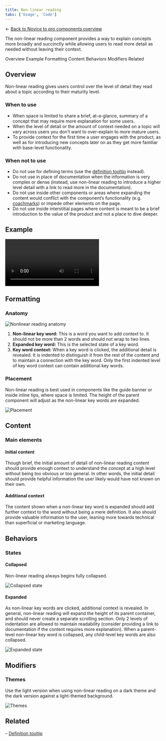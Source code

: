 ```yaml
---
title: Non-linear reading
tabs: ['Usage', 'Code']
---
```


← [Back to Novice to pro components overview](/novice-to-pro/components/overview)

<PageDescription>

The non-linear reading component provides a way to explain concepts more broadly and succinctly while allowing users to read more 
detail as needed without leaving their context. 

</PageDescription>

<AnchorLinks>
   <AnchorLink>Overview</AnchorLink>
   <AnchorLink>Example</AnchorLink>
   <AnchorLink>Formatting</AnchorLink>
   <AnchorLink>Content</AnchorLink>
   <AnchorLink>Behaviors</AnchorLink>
   <AnchorLink>Modifiers</AnchorLink>
   <AnchorLink>Related</AnchorLink>
</AnchorLinks>


## Overview

Non-linear reading gives users control over the level of detail they read about a topic according to their maturity level. 

### When to use

- When space is limited to share a brief, at-a-glance, summary of a concept that may require more explanation for some users.
- When the level of detail or the amount of context needed on a topic will vary across users you don’t want to over-explain to 
more mature users. 
- To provide context for the first time a user engages with the product, as well as for introducing new concepts later on as they 
get more familiar with base-level functionality. 

### When not to use

- Do not use for defining terms (use the [definition tooltip](https://carbondesignsystem.com/components/tooltip/usage/) instead).
- Do not use in place of documentation when the information is very complex or dense 
(instead, use non-linear reading to introduce a higher level detail with a link to 
read more in the documentation). 
- Do not use inside other components or areas where expanding the content would conflict with the component’s 
functionality (e.g. [coachmarks](/novice-to-pro/components/coachmark/usage)) or impede other 
elements on the page. 
- Do not use inside interstitial pages where content is meant to be a brief introduction to the value of the 
product and not a place to dive deeper. 


## Example

<Row>
<Column colMd={12} colLg={12}>

<Video src="images/nonlinear-reading-01.mp4" autoPlay loop>
    <track kind="captions" src="images/nonlinear-reading-01.mp4" />
</Video>

</Column>
</Row>


## Formatting

### Anatomy

<Row>
<Column colMd={8} colLg={8}>

![Nonlinear reading anatomy](images/nonlinear-reading-02.png)

</Column>
</Row>

1. **Non-linear key word:** This is a word you want to add context to. It should not be more than 2 words and should not wrap to 
two lines.
2. **Expanded key word:** This is the selected state of a key word.
3. **Key word context:** When a key word is clicked, the additional detail is revealed. It is indented to distinguish 
it from the rest of the content and to maintain a connection with the key word. Only the first indented level of key word context can contain 
additional key words.

### Placement

Non-linear reading is best used in components like the guide banner or inside inline tips, where space is limited. The height of the parent 
component will adjust as the non-linear key words are expanded.

<Row>
<Column colMd={12} colLg={12}>

![Placement](images/nonlinear-reading-03.png)

</Column>
</Row>


## Content

### Main elements

#### Initial content

Though brief, the initial amount of detail of non-linear reading content should provide enough context to understand the concept at 
a high level without being too obvious or too general. In other words, the initial detail should provide helpful information the 
user likely would have not known on their own. 

#### Additional context

The content shown when a non-linear key word is expanded should add further context to the word without being a mere definition. It 
also should provide valuable information to the user, leaning more towards technical than superficial or marketing language.


## Behaviors

### States

#### Collapsed

Non-linear reading always begins fully collapsed.

<Row>
<Column colMd={12} colLg={12}>

![Collapsed state](images/nonlinear-reading-04.png)

</Column>
</Row>

#### Expanded

As non-linear key words are clicked, additional context is revealed. In general, non-linear reading will expand the height of its 
parent container, and should never create a separate scrolling section. Only 2 levels of indentation are allowed to maintain 
readability (consider providing a link to documentation if the content requires more explanation). When a parent-level non-linear 
key word is collapsed, any child-level key words are also collapsed.

<Row>
<Column colMd={12} colLg={12}>

![Expanded state](images/nonlinear-reading-05.png)

</Column>
</Row>


## Modifiers

### Themes

Use the light version when using non-linear reading on a dark theme and the dark version against a light-themed background. 

<Row>
<Column colMd={8} colLg={8}>

![Themes](images/nonlinear-reading-06.png)

</Column>
</Row>

## Related

– [Definition tooltip](https://carbondesignsystem.com/components/tooltip/usage/#definition-tooltip)
